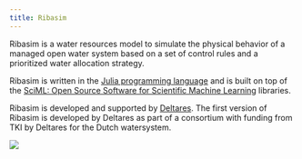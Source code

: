 ```yaml
---
title: Ribasim
---
```


Ribasim is a water resources model to simulate the physical behavior of a managed open water system based on a set of control rules and a prioritized water allocation strategy.

Ribasim is written in the [Julia programming language](https://julialang.org/) and is built
on top of the [SciML: Open Source Software for Scientific Machine Learning](https://sciml.ai/)
libraries.

Ribasim is developed and supported by [Deltares](https://www.deltares.nl).
The first version of Ribasim is developed by Deltares as part of a consortium with funding from TKI by Deltares for the Dutch watersystem.

![](https://publicwiki.deltares.nl/download/attachments/232326570/image-2023-3-7_16-39-24-1.png?version=1&modificationDate=1678203564884&api=v2){fig-alt="TKI partner logos"}
